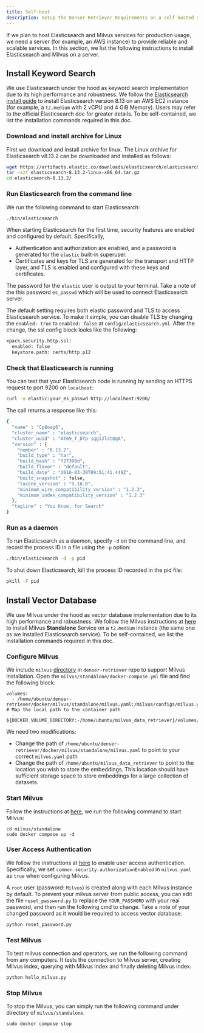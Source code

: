 ```yaml
---
title: Self-host
description: Setup the Denser Retriever Requirements on a self-hosted server.
---
```


If we plan to host Elasticsearch and Milvus services for production usage, we need a server (for example, an AWS instance) to provide reliable and scalable services. In this section, we list the following instructions to install Elasticsearch and Milvus on a server.

## Install Keyword Search

We use Elasticsearch under the hood as keyword search implementation due to its high performance and robustness. We follow the [Elasticsearch install guide](https://www.elastic.co/guide/en/elasticsearch/reference/current/targz.html) to install Elasticsearch version 8.13 on an AWS EC2 instance (for example, a `t2.medium` with 2 vCPU and 4 GiB Memory). Users may refer to the official Elasticsearch doc for greater details. To be self-contained, we list the installation commands required in this doc.

### Download and install archive for Linux

First we download and install archive for linux. The Linux archive for Elasticsearch v8.13.2 can be downloaded and installed as follows:

```bash
wget https://artifacts.elastic.co/downloads/elasticsearch/elasticsearch-8.13.2-linux-x86_64.tar.gz
tar -xzf elasticsearch-8.13.2-linux-x86_64.tar.gz
cd elasticsearch-8.13.2/
```
### Run Elasticsearch from the command line

We run the following command to start Elasticsearch:

```bash
./bin/elasticsearch
```

When starting Elasticsearch for the first time, security features are enabled and configured by default. Specifically,

- Authentication and authorization are enabled, and a password is generated for the `elastic` built-in superuser.
- Certificates and keys for TLS are generated for the transport and HTTP layer, and TLS is enabled and configured with these keys and certificates.

The password for the `elastic` user is output to your terminal. Take a note of the this password `es_passwd` which will be used to connect Elasticsearch server.

The default setting requires both elastic password and TLS to access Elasticsearch service. To make it simple, you can disable TLS by changing the `enabled: true` to `enabled: false` at `config/elasticsearch.yml`. After the change, the ssl config block looks like the following:

```bash
xpack.security.http.ssl:
  enabled: false
  keystore.path: certs/http.p12
```

### Check that Elasticsearch is running

You can test that your Elasticsearch node is running by sending an HTTPS request to port 9200 on `localhost`:

```bash
curl -u elastic:your_es_passwd http://localhost:9200/
```

The call returns a response like this:

```bash
{
  "name" : "Cp8oag6",
  "cluster_name" : "elasticsearch",
  "cluster_uuid" : "AT69_T_DTp-1qgIJlatQqA",
  "version" : {
    "number" : "8.13.2",
    "build_type" : "tar",
    "build_hash" : "f27399d",
    "build_flavor" : "default",
    "build_date" : "2016-03-30T09:51:41.449Z",
    "build_snapshot" : false,
    "lucene_version" : "9.10.0",
    "minimum_wire_compatibility_version" : "1.2.3",
    "minimum_index_compatibility_version" : "1.2.3"
  },
  "tagline" : "You Know, for Search"
}
```

### Run as a daemon

To run Elasticsearch as a daemon, specify `-d` on the command line, and record the process ID in a file using the `-p` option:

```bash
./bin/elasticsearch -d -p pid
```

To shut down Elasticsearch, kill the process ID recorded in the pid file:
```bash
pkill -F pid
```

## Install Vector Database

We use Milvus under the hood as vector database implementation due to its high performance and robustness. We follow the Milvus instructions at [here](https://milvus.io/docs/install_standalone-docker-compose.md) to install Milvus **Standalone** Service on a `t2.medium` instance (the same one as we installed Elasticsearch service).
To be self-contained, we list the installation commands required in this doc.

### Configure Milvus

We include `milvus` [directory](https://github.com/denser-org/denser-retriever/tree/main/docker/milvus) in `denser-retriever` repo to support Milvus installation. Open the `milvus/standalone/docker-compose.yml` file and find the following block:
```shell
volumes:
  - /home/ubuntu/denser-retriever/docker/milvus/standalone/milvus.yaml:/milvus/configs/milvus.yaml   # Map the local path to the container path
  - ${DOCKER_VOLUME_DIRECTORY:-/home/ubuntu/milvus_data_retriever}/volumes/milvus:/var/lib/milvus
```

We need two modifications:
- Change the path of `/home/ubuntu/denser-retriever/docker/milvus/standalone/milvus.yaml` to point to your correct `milvus.yaml` path
- Change the path of `/home/ubuntu/milvus_data_retriever` to point to the location you wish to store the embeddings. This location should have sufficient storage space to store embeddings for a large collection of datasets.


### Start Milvus

Follow the instructions at [here](https://milvus.io/docs/install_standalone-docker-compose.md), we run the following command to start Milvus:

```shell
cd milvus/standalone
sudo docker compose up -d
```

### User Access Authentication

We follow the instructions at [here](https://milvus.io/docs/authenticate.md) to enable user access authentication. Specifically, we set `common.security.authorizationEnabled` in `milvus.yaml` as `true` when configuring Milvus.

A `root` user (password: `Milvus`) is created along with each Milvus instance by default. To prevent your milvus server from public access, you can edit the file `reset_password.py` to replace the `YOUR_PASSWORD` with your real password, and then run the following cmd to change. Take a note of your changed password as it would be required to access vector database.

```python
python reset_password.py
```

### Test Milvus

To test milvus connection and operators, we run the following command from any computers. It tests the connection to Milvus server, creating Milvus index, querying with Milvus index and finally deleting Milvus index.

```python
python hello_milvus.py
```

###  Stop Milvus

To stop the Milvus, you can simply run the following command under directory of `milvus/standalone`.

```shell
sudo docker compose stop
```
